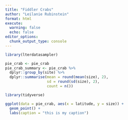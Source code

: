```yaml
---
title: "Fiddler Crabs"
author: "Leilanie Rubinstein"
format: html
execute: 
  warning: false
  echo: false
editor_options: 
  chunk_output_type: console
---
```


```r
library(lterdatasampler)
```

```r
pie_crab <- pie_crab
pie_crab_summary <- pie_crab %>%
  dplyr::group_by(site) %>%
  dplyr::summarise(mean = round(mean(size), 2),
                   sd = round(sd(size), 2),
                   count = n())
```


```r
library(tidyverse)

ggplot(data = pie_crab, aes(x = latitude, y = size)) +
  geom_point() +
  labs(caption = "this is my caption")

```

```r

```

